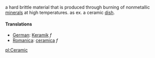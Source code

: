 a hard brittle material that is produced through burning of nonmetallic [[mineral]]s at high temperatures. as ex. a ceramic [[dish]].

====Translations====

*[[German]]: [[Keramik]] ''f''
*[[Romanica]]: [[ceramica]] ''f''

[[pl:Ceramic]]